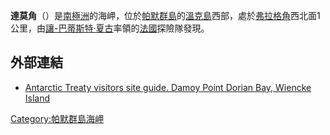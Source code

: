 {{Coord|64|49|S|63|32|W|source:GNIS|display=title}}

'''達莫角'''（{{lang-en|Damoy Point}}）是[[南極洲|南極洲]]的海岬，位於[[帕默群島|帕默群島]]的[[溫克島|溫克島]]西部，處於[[弗拉格角|弗拉格角]]西北面1公里，由[[讓-巴蒂斯特·夏古|讓-巴蒂斯特·夏古]]率領的[[法國|法國]]探險隊發現。

==外部連結==
* [https://web.archive.org/web/20150319210925/http://ukaht.org/downloads/pdfs/VisitorsDamoy.pdf Antarctic Treaty visitors site guide. Damoy Point Dorian Bay, Wiencke Island]

{{DEFAULTSORT:Damoy Point}}
[[Category:帕默群島海岬|Category:帕默群島海岬]]


{{PalmerArchipelago-geo-stub}}